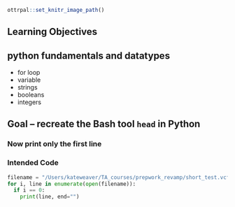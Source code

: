 ```r
ottrpal::set_knitr_image_path()
```

## Learning Objectives

## python fundamentals and datatypes
* for loop
* variable
* strings
* booleans
* integers

## Goal -- recreate the Bash tool `head` in Python

### Now print only the first line

### Intended Code
```python
filename = "/Users/kateweaver/TA_courses/prepwork_revamp/short_test.vcf"
for i, line in enumerate(open(filename)):
  if i == 0:
    print(line, end="")
```